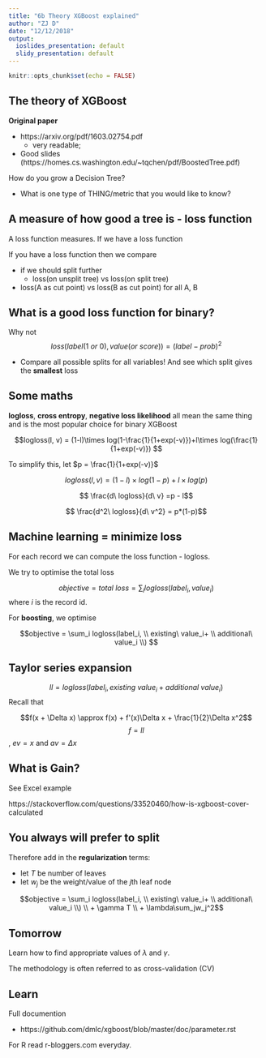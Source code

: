 ```yaml
---
title: "6b Theory XGBoost explained"
author: "ZJ D"
date: "12/12/2018"
output:
  ioslides_presentation: default
  slidy_presentation: default
---
```


```r
knitr::opts_chunk$set(echo = FALSE)
```

## The theory of XGBoost

**Original paper**

* https://arxiv.org/pdf/1603.02754.pdf
  + very readable; 
* Good slides (https://homes.cs.washington.edu/~tqchen/pdf/BoostedTree.pdf)

How do you grow a Decision Tree?

* What is one type of THING/metric that you would like to know? 

## A measure of how good a tree is - loss function
A loss function measures. If we have a loss function

If you have a loss function then we compare

* if we should split further
  + loss(on unsplit tree) vs loss(on split tree)
* loss(A as cut point) vs loss(B as cut point) for all A, B

## What is a good loss function for binary?

Why not $$loss(label (1\ or\ 0), value (or \ score)) = (label - prob)^2$$

* Compare all possible splits for all variables! And see which split gives the **smallest** loss


## Some maths{.smaller}

**logloss**, **cross entropy**, **negative loss likelihood** all mean the same thing and is the most popular choice for binary XGBoost

$$logloss(l, v) = (1-l)\times log(1-\frac{1}{1+exp(-v)})+l\times log(\frac{1}{1+exp(-v)}) $$

To simplify this, let $p = \frac{1}{1+exp(-v)}$

$$logloss(l, v) = (1-l)\times log(1-p)+l\times log(p) $$



$$ \frac{d\ logloss}{d\ v} =p - l$$


$$ \frac{d^2\ logloss}{d\ v^2} = p*(1-p)$$

## Machine learning = minimize loss

For each record we can compute the loss function - logloss. 

We try to optimise the total loss

$$objective = total\ loss = \sum_i logloss(label_i, value_i) $$
where $i$ is the record id.

For **boosting**, we optimise

$$objective = \sum_i logloss(label_i, \\ existing\ value_i+ \\ additional\ value_i \\) $$

## Taylor series expansion

$$ll = logloss(label_i, existing\ value_i +additional\ value_i)$$
Recall that

$$f(x + \Delta x) \approx f(x) + f'(x)\Delta x + \frac{1}{2}\Delta x^2$$
$$f = ll$$, $ev = x$ and $av = \Delta x$

## What is Gain?

See Excel example

https://stackoverflow.com/questions/33520460/how-is-xgboost-cover-calculated


## You always will prefer to split

Therefore add in the **regularization** terms:

* let $T$ be number of leaves
* let $w_j$ be the weight/value of the $j$th leaf node

$$objective = \sum_i logloss(label_i, \\ existing\ value_i+ \\ additional\ value_i \\) \\ + \gamma T \\ + \lambda\sum_jw_j^2$$


## Tomorrow

Learn how to find appropriate values of $\lambda$ and $\gamma$. 

The methodology is often referred to as cross-validation (CV)



## Learn

Full documention

* https://github.com/dmlc/xgboost/blob/master/doc/parameter.rst

For R read r-bloggers.com everyday.